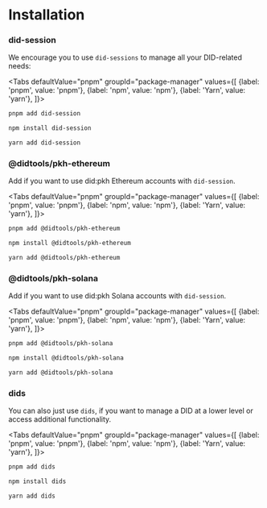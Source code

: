 
# Installation

### did-session

We encourage you to use `did-sessions` to manage all your DID-related needs:

<Tabs
  defaultValue="pnpm"
  groupId="package-manager"
  values={[
    {label: 'pnpm', value: 'pnpm'},
    {label: 'npm', value: 'npm'},
    {label: 'Yarn', value: 'yarn'},
  ]}>
  <TabItem value="pnpm">

```sh
pnpm add did-session
```

  </TabItem>
  <TabItem value="npm">

```sh
npm install did-session
```

  </TabItem>
  <TabItem value="yarn">

```sh
yarn add did-session
```

  </TabItem>
</Tabs>

### @didtools/pkh-ethereum

Add if you want to use did:pkh Ethereum accounts with `did-session`. 

<Tabs
  defaultValue="pnpm"
  groupId="package-manager"
  values={[
    {label: 'pnpm', value: 'pnpm'},
    {label: 'npm', value: 'npm'},
    {label: 'Yarn', value: 'yarn'},
  ]}>
  <TabItem value="pnpm">

```sh
pnpm add @didtools/pkh-ethereum
```

  </TabItem>
  <TabItem value="npm">

```sh
npm install @didtools/pkh-ethereum
```

  </TabItem>
  <TabItem value="yarn">

```sh
yarn add @didtools/pkh-ethereum
```

  </TabItem>
</Tabs>

### @didtools/pkh-solana

Add if you want to use did:pkh Solana accounts with `did-session`. 

<Tabs
  defaultValue="pnpm"
  groupId="package-manager"
  values={[
    {label: 'pnpm', value: 'pnpm'},
    {label: 'npm', value: 'npm'},
    {label: 'Yarn', value: 'yarn'},
  ]}>
  <TabItem value="pnpm">

```sh
pnpm add @didtools/pkh-solana
```

  </TabItem>
  <TabItem value="npm">

```sh
npm install @didtools/pkh-solana
```

  </TabItem>
  <TabItem value="yarn">

```sh
yarn add @didtools/pkh-solana
```

  </TabItem>
</Tabs>

### dids

You can also just use `dids`, if you want to manage a DID at a lower level or access additional functionality. 

<Tabs
  defaultValue="pnpm"
  groupId="package-manager"
  values={[
    {label: 'pnpm', value: 'pnpm'},
    {label: 'npm', value: 'npm'},
    {label: 'Yarn', value: 'yarn'},
  ]}>
  <TabItem value="pnpm">

```sh
pnpm add dids
```

  </TabItem>
  <TabItem value="npm">

```sh
npm install dids
```

  </TabItem>
  <TabItem value="yarn">

```sh
yarn add dids
```

  </TabItem>
</Tabs>
